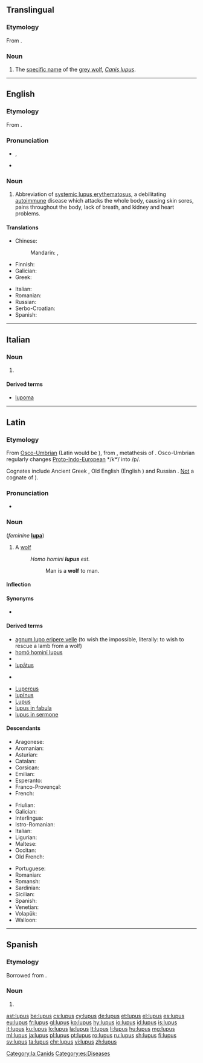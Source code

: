 {{also|Lupus}}
==Translingual==

===Etymology===
From {{etyl|la|mul}} {{term|lupus||wolf|lang=la}}.

===Noun===
{{head|mul|noun}}

# The [[specific name]] of the [[grey wolf]], ''[[Canis lupus]]''.

----

==English==

===Etymology===
From {{etyl|la|en}} {{term|lupus||wolf|lang=la}}.

===Pronunciation===
* {{enPR|lo͝o'pəs}}, {{IPA|/ˈluːpəs/|lang=en}}
* {{rhymes|uːpəs|lang=en}}

===Noun===
{{en-noun|-}}

# {{context|disease|lang=en}} Abbreviation of [[systemic lupus erythematosus]], a debilitating [[autoimmune]] disease which attacks the whole body, causing skin sores, pains throughout the body, lack of breath, and kidney and heart problems.

====Translations====
{{trans-top|autoimmune disease}}
* Chinese:
*: Mandarin: {{t+|cmn|狼瘡|sc=Hani}}, {{t+|cmn|狼疮|tr=lángchuāng|sc=Hani}}
* Finnish: {{t-needed|fi}}
* Galician: {{t+|gl|lupus|m}}
* Greek: {{t+|el|λύκος|m|tr=lýkos}}
{{trans-mid}}
* Italian: {{t+|it|lupus|m}}
* Romanian: {{t+|ro|lupus|n}}
* Russian: {{t+|ru|волчанка|f|tr=volčánka}}
* Serbo-Croatian: {{t|sh|zverinac|m}}
* Spanish: {{t+|es|lupus|m}}
{{trans-bottom}}

----

==Italian==

===Noun===
{{head|it|noun|g=m|invariable}}

# {{context|disease|lang=it}} {{l/en|lupus}}

====Derived terms====
* [[lupoma]]

----

==Latin==
{{wikipedia|lang=la}}

===Etymology===
From [[Osco-Umbrian]] (Latin would be {{m|la|*volquus}}), from {{etyl|itc-pro|la}} {{m|itc-pro|*lukʷos}}, metathesis of {{etyl|ine-pro|la}} {{m|ine-pro|*wĺ̥kʷos}}. Osco-Umbrian regularly changes [[Proto-Indo-European]] */kʷ/ into /p/.

Cognates include Ancient Greek {{m|grc|λύκος}}, Old English {{m|ang|wulf}} (English {{term|wolf}}) and Russian {{m|ru|волк}}. [[vulpes#Etymology|Not]] a cognate of {{m|la|volpēs||fox}}).

===Pronunciation===
* {{la-pronunc|lupus}}

===Noun===
{{la-noun|lupus|lupi|lupī|m|second}} (''feminine'' '''[[lupa]]''')

# A [[wolf]]
#: ''Homo homini '''lupus''' est.''
#:: Man is a '''wolf''' to man.

====Inflection====
{{la-decl-2nd|lup}}

====Synonyms====
* {{l|la|hirpus}}

====Derived terms====
{{top2}}
* [[agnum lupo eripere velle]] (to wish the impossible, literally: to wish to rescue a lamb from a wolf)
* [[homo homini lupus|homō hominī lupus]]
* {{l|la|lupārius}}
* [[lupatus|lupātus]]
* {{l|la|lupellus}} {{qualifier|Mediaeval Latin}}
{{mid2}}
* [[Lupercus]]
* [[lupinus|lupīnus]]
* [[Lupus]]
* [[lupus in fabula]]
* [[lupus in sermone]]
{{bottom}}

====Descendants====
{{top3}}
* Aragonese: {{l|an|lupo}}
* Aromanian: {{l|rup|lup}}
* Asturian: {{l|ast|llobu}}
* Catalan: {{l|ca|llop}}
* Corsican: {{l|co|lupu}}
* Emilian: {{l|egl|låuv}}
* Esperanto: {{l|eo|lupo}}
* Franco-Provençal: {{l|frp|lop}}
* French: {{l|fr|loup}}
{{mid3}}
* Friulian: {{l|fur|lôf}}
* Galician: {{l|gl|lobo}}
* Interlingua: {{l|ia|lupo}}
* Istro-Romanian: {{l|ruo|lup}}
* Italian: {{l|it|lupo}}
* Ligurian: {{l|lij|lô}}
* Maltese: {{l|mt|lupu}}
* Occitan: {{l|oc|lop}}
* Old French: {{l|fro|leu}}
{{mid3}}
* Portuguese: {{l|pt|lobo}}
* Romanian: {{l|ro|lup}}
* Romansh: {{l|rm|luf}}
* Sardinian: {{l|sc|lupu}}
* Sicilian: {{l|scn|lupu}}
* Spanish: {{l|es|lobo}}
* Venetian: {{l|vec|lóvo}}
* Volapük: {{l|vo|lup}}
* Walloon: {{l|wa|leu}}
{{bottom}}

[[Category:la:Canids]]

----

==Spanish==
{{wikipedia|lang=es}}

===Etymology===
Borrowed from {{etyl|la|es}} {{term|lupus|lang=la}}.

===Noun===
{{es-noun|m|-}}

# {{l/en|lupus}}

[[Category:es:Diseases]]

[[ast:lupus]]
[[be:lupus]]
[[cs:lupus]]
[[cy:lupus]]
[[de:lupus]]
[[et:lupus]]
[[el:lupus]]
[[es:lupus]]
[[eu:lupus]]
[[fr:lupus]]
[[gl:lupus]]
[[ko:lupus]]
[[hy:lupus]]
[[io:lupus]]
[[id:lupus]]
[[is:lupus]]
[[it:lupus]]
[[ku:lupus]]
[[lo:lupus]]
[[la:lupus]]
[[lt:lupus]]
[[li:lupus]]
[[hu:lupus]]
[[mg:lupus]]
[[ml:lupus]]
[[ja:lupus]]
[[pl:lupus]]
[[pt:lupus]]
[[ro:lupus]]
[[ru:lupus]]
[[sh:lupus]]
[[fi:lupus]]
[[sv:lupus]]
[[ta:lupus]]
[[chr:lupus]]
[[vi:lupus]]
[[zh:lupus]]